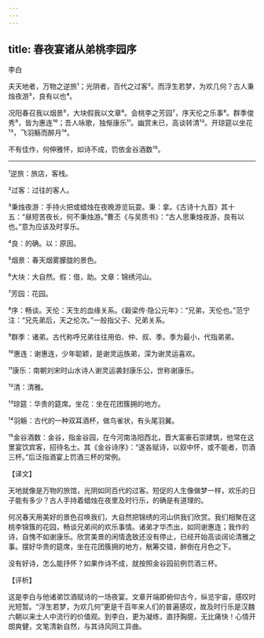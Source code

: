 ```yaml
---
---
---
```

title: 春夜宴诸从弟桃李园序
---




李白

夫天地者，万物之逆旅¹；光阴者，百代之过客²。而浮生若梦，为欢几何？古人秉烛夜游³，良有以也⁴。

况阳春召我以烟景⁵，大块假我以文章⁶。会桃李之芳园⁷，序天伦之乐事⁸。群季俊秀⁹，皆为惠连¹⁰；吾人咏歌，独惭康乐¹¹。幽赏未已，高谈转清¹²。开琼筵以坐花¹³，飞羽觞而醉月¹⁴。

不有佳作，何伸雅怀，如诗不成，罚依金谷酒数¹⁵。



***



¹逆旅：旅店，客栈。

²过客：过往的客人。

³秉烛夜游：手持火把或蜡烛在夜晚游览玩耍。秉：拿。《古诗十九首》其十五：“昼短苦夜长，何不秉烛游。”曹丕《与吴质书》：“古人思秉烛夜游，良有以也。”意为应该及时享乐。

⁴良：的确。以：原因。

⁵烟景：春天烟雾朦胧的景色。

⁶大块：大自然。假：借，助。文章：锦绣河山。

⁷芳园：花园。

⁸序：畅谈。天伦：天生的血缘关系。《穀梁传·隐公元年》：“兄弟，天伦也。”范宁注：“兄先弟后，天之伦次。”一般指父子、兄弟关系。

⁹群季：诸弟。古代称呼兄弟往往用伯、仲、叔、季。季为最小，代指弟弟。

¹⁰惠连：谢惠连，少年聪颖，是谢灵运族弟，深为谢灵运喜欢。

¹¹康乐：南朝刘宋时山水诗人谢灵运袭封康乐公，世称谢康乐。

¹²清：清雅。

¹³琼筵：华贵的筵席。坐花：坐在花团簇拥的地方。

¹⁴羽觞：古代的一种双耳酒杯，做鸟雀状，有头尾羽翼。

¹⁵金谷酒数：金谷，指金谷园，在今河南洛阳西北，晋大富豪石崇建筑，他常在这里宴饮宾客，招待名士。其《金谷诗序》：“遂各赋诗，以叙中怀，或不能者，罚酒三杯。”后泛指酒宴上罚酒三杯的常例。

【译文】

天地就像是万物的旅馆，光阴如同百代的过客。短促的人生像做梦一样，欢乐的日子能有多少？古人手持着蜡烛在夜里及时行乐，的确是有道理的。

何况春天用美好的景色召唤我们，大自然把锦绣的河山供我们欣赏。我们相聚在这桃李锦簇的花园，畅谈兄弟间的欢乐事情。诸弟才华杰出，如同谢惠连；我作的诗，自愧不如谢康乐。欣赏美景的闲情逸致还没有停止，已经开始高谈阔论清雅之事。摆好华贵的筵席，坐在花团簇拥的地方，觥筹交错，醉倒在月色之下。

没有好诗，怎么能抒怀？如果作诗不成，就按照金谷园前例罚酒三杯。

【评析】

这是李白与他诸弟饮酒赋诗的一场夜宴。文章开端即俯仰古今，纵览宇宙，感叹时光短暂。“浮生若梦，为欢几何”更是千百年来人们的普遍感叹，故及时行乐是汉魏六朝以来士人中流行的价值观。到李白，更为凝练，直抒胸臆，无比痛快！心情开朗爽健，文笔清新自然，与其诗风同工异曲。